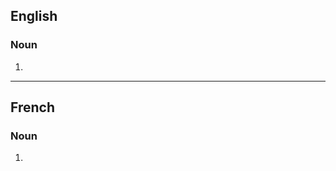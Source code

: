 ==English==

===Noun===
{{head|en|noun form}}

# {{plural of|en|improvisation}}

----

==French==

===Noun===
{{head|fr|noun plural form|g=f}}

# {{plural of|fr|improvisation}}